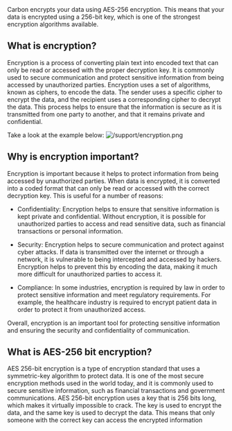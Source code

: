 
<Layout title="Encryption">
Carbon encrypts your data using AES-256 encryption. This means that your data is encrypted using a 256-bit key, which is one of the strongest encryption algorithms available.

## What is encryption?

Encryption is a process of converting plain text into encoded text that can only be read or accessed with the proper decryption key. It is commonly used to secure communication and protect sensitive information from being accessed by unauthorized parties. Encryption uses a set of algorithms, known as ciphers, to encode the data. The sender uses a specific cipher to encrypt the data, and the recipient uses a corresponding cipher to decrypt the data. This process helps to ensure that the information is secure as it is transmitted from one party to another, and that it remains private and confidential. 

Take a look at the example below:
![/support/encryption.png](/support/encryption.png)


## Why is encryption important?
Encryption is important because it helps to protect information from being accessed by unauthorized parties. When data is encrypted, it is converted into a coded format that can only be read or accessed with the correct decryption key. This is useful for a number of reasons:

- Confidentiality: Encryption helps to ensure that sensitive information is kept private and confidential. Without encryption, it is possible for unauthorized parties to access and read sensitive data, such as financial transactions or personal information.

- Security: Encryption helps to secure communication and protect against cyber attacks. If data is transmitted over the internet or through a network, it is vulnerable to being intercepted and accessed by hackers. Encryption helps to prevent this by encoding the data, making it much more difficult for unauthorized parties to access it.

- Compliance: In some industries, encryption is required by law in order to protect sensitive information and meet regulatory requirements. For example, the healthcare industry is required to encrypt patient data in order to protect it from unauthorized access.

Overall, encryption is an important tool for protecting sensitive information and ensuring the security and confidentiality of communication.

## What is AES-256 bit encryption?

AES 256-bit encryption is a type of encryption standard that uses a symmetric-key algorithm to protect data. It is one of the most secure encryption methods used in the world today, and it is commonly used to secure sensitive information, such as financial transactions and government communications. AES 256-bit encryption uses a key that is 256 bits long, which makes it virtually impossible to crack. The key is used to encrypt the data, and the same key is used to decrypt the data. This means that only someone with the correct key can access the encrypted information

</Layout>

